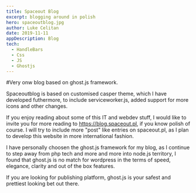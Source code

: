 ```yaml
---
title: Spaceout Blog
excerpt: blogging around in polish
hero: spaceoutblog.jpg
author: Luke Celitan
date: 2019-11-11
appDescription: Blog
tech:
  - HandleBars
  - Css
  - JS
  - Ghostjs
---
```


#Very onw blog based on ghost.js framework.

Spaceoutblog is based on customised casper theme, which I have developed futhermore, to include serviceworker.js, added support for more icons and other changes.

If you enjoy reading about some of this IT and webdev stuff, I would like to invite you for more reading to https://blog.spaceout.pl, if you know polish of course. I will try to include more "post" like entries on spaceout.pl, as I plan to develop this website in more international fashion. 

I have personally choosen the ghost.js framework for my blog, as I continue to step away from php tech and more and more into node.js territory, I found that ghost.js is no match for wordpress in the terms of speed, elegance, clarity and out of the box features.

If you are looking for publishing platform, ghost.js is your safest and prettiest looking bet out there.
